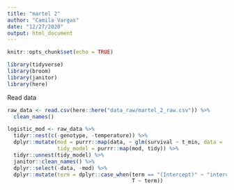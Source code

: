```yaml
---
title: "martel 2"
author: "Camila Vargas"
date: "12/27/2020"
output: html_document
---
```


```r
knitr::opts_chunk$set(echo = TRUE)

library(tidyverse)
library(broom)
library(janitor)
library(here)
```

Read data

```r

raw_data <- read.csv(here::here("data_raw/martel_2_raw.csv")) %>% 
  clean_names()
```


```r

logistic_mod <- raw_data %>% 
  tidyr::nest(c(-genotype, -temperature)) %>% 
  dplyr::mutate(mod = purrr::map(data, ~ glm(survival ~ t_min, data = ., family = "binomial")),
                tidy_model = purrr::map(mod, tidy)) %>% 
  tidyr::unnest(tidy_model) %>% 
  janitor::clean_names() %>% 
  dplyr::select(-data, -mod) %>% 
  dplyr::mutate(term = dplyr::case_when(term == "(Intercept)" ~ "intercept",
                                        T ~ term))
```



